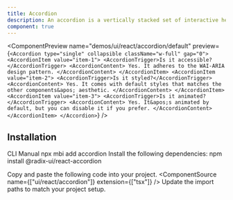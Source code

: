 ```yaml
---
title: Accordion
description: An accordion is a vertically stacked set of interactive headings that each contain a title, content snippet, or thumbnail representing a section of content.
component: true
---
```


<ComponentPreview
  name="demos/ui/react/accordion/default"
  preview={`<Accordion type="single" collapsible className="w-full" gap="0">
  <AccordionItem value="item-1">
    <AccordionTrigger>Is it accessible?</AccordionTrigger>
    <AccordionContent>
      Yes. It adheres to the WAI-ARIA design pattern.
    </AccordionContent>
  </AccordionItem>
  <AccordionItem value="item-2">
    <AccordionTrigger>Is it styled?</AccordionTrigger>
    <AccordionContent>
      Yes. It comes with default styles that matches the other
      components&apos; aesthetic.
    </AccordionContent>
  </AccordionItem>
  <AccordionItem value="item-3">
    <AccordionTrigger>Is it animated?</AccordionTrigger>
    <AccordionContent>
      Yes. It&apos;s animated by default, but you can disable it if you
      prefer.
    </AccordionContent>
  </AccordionItem>
</Accordion>`}
/>

## Installation

<Tabs defaultValue="cli">
<TabsList>
<TabsTrigger value="cli">
CLI
</TabsTrigger>
<TabsTrigger value="manual">  
Manual
</TabsTrigger>
</TabsList>

<TabsContent value="cli">
<Bash>
<BashCommand>npx</BashCommand> mbi add accordion
</Bash>
</TabsContent>

<TabsContent value="manual">
<Steps>
<Step>Install the following dependencies:</Step>

<Bash>
<BashCommand>npm</BashCommand> install @radix-ui/react-accordion
</Bash>

  <Step>Copy and paste the following code into your project.</Step>
  <ComponentSource name={["ui/react/accordion"]} extension={["tsx"]} />
  <Step>Update the import paths to match your project setup.</Step>
</Steps>
</TabsContent>
</Tabs>